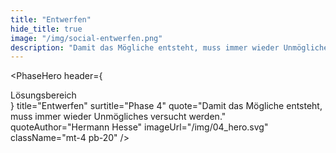 ```yaml
---
title: "Entwerfen"
hide_title: true
image: "/img/social-entwerfen.png"
description: "Damit das Mögliche entsteht, muss immer wieder Unmögliches versucht werden. - Hermann Hesse"
---
```



<PhaseHero
  header={
    <div className="border-b border-blue-500 text-sm lg:text-base text-blue-500 py-1 mb-5 lg:mb-8">
      Lösungsbereich
    </div>
  }
  title="Entwerfen"
  surtitle="Phase 4"
  quote="Damit das Mögliche entsteht, muss immer wieder Unmögliches versucht werden."
  quoteAuthor="Hermann Hesse"
  imageUrl="/img/04_hero.svg"
  className="mt-4 pb-20"
/>
